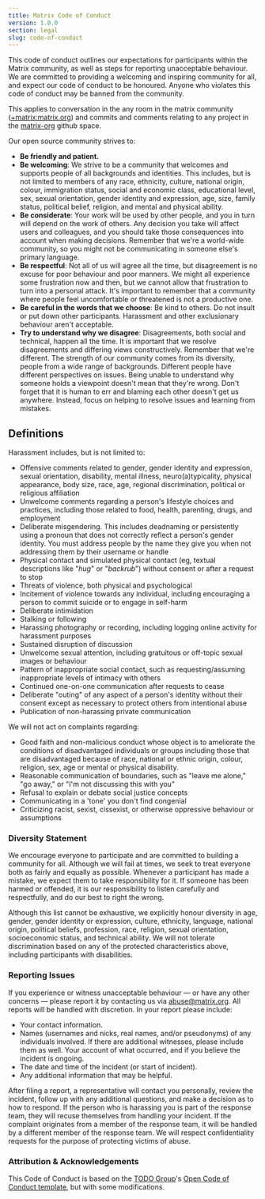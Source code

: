 ```yaml
---
title: Matrix Code of Conduct
version: 1.0.0
section: legal
slug: code-of-conduct
---
```


This code of conduct outlines our expectations for participants within the Matrix community, as well as steps for reporting unacceptable behaviour. We are committed to providing a welcoming and inspiring community for all, and expect our code of conduct to be honoured. Anyone who violates this code of conduct may be banned from the community.

This applies to conversation in the any room in the matrix community ([+matrix:matrix.org](https://matrix.to/#/+matrix:matrix.org)) and commits and comments relating to any project in the [matrix-org](https://github.com/matrix-org) github space.

Our open source community strives to:

* **Be friendly and patient.**
* **Be welcoming**: We strive to be a community that welcomes and supports people of all backgrounds and identities. This includes, but is not limited to members of any race, ethnicity, culture, national origin, colour, immigration status, social and economic class, educational level, sex, sexual orientation, gender identity and expression, age, size, family status, political belief, religion, and mental and physical ability.
* **Be considerate**: Your work will be used by other people, and you in turn will depend on the work of others. Any decision you take will affect users and colleagues, and you should take those consequences into account when making decisions. Remember that we're a world-wide community, so you might not be communicating in someone else's primary language.
* **Be respectful**:  Not all of us will agree all the time, but disagreement is no excuse for poor behaviour and poor manners. We might all experience some frustration now and then, but we cannot allow that frustration to turn into a personal attack. It's important to remember that a community where people feel uncomfortable or threatened is not a productive one.
* **Be careful in the words that we choose**: Be kind to others. Do not insult or put down other participants. Harassment and other exclusionary behaviour aren't acceptable.
* **Try to understand why we disagree**: Disagreements, both social and technical, happen all the time. It is important that we resolve disagreements and differing views constructively. Remember that we're different. The strength of our community comes from its diversity, people from a wide range of backgrounds. Different people have different perspectives on issues. Being unable to understand why someone holds a viewpoint doesn't mean that they're wrong. Don't forget that it is human to err and blaming each other doesn't get us anywhere. Instead, focus on helping to resolve issues and learning from mistakes.

## Definitions

Harassment includes, but is not limited to:

- Offensive comments related to gender, gender identity and expression, sexual orientation, disability, mental illness, neuro(a)typicality, physical appearance, body size, race, age, regional discrimination, political or religious affiliation
- Unwelcome comments regarding a person's lifestyle choices and practices, including those related to food, health, parenting, drugs, and employment
- Deliberate misgendering. This includes deadnaming or persistently using a pronoun that does not correctly reflect a person's gender identity. You must address people by the name they give you when not addressing them by their username or handle
- Physical contact and simulated physical contact (eg, textual descriptions like "*hug*" or "*backrub*") without consent or after a request to stop
- Threats of violence, both physical and psychological
- Incitement of violence towards any individual, including encouraging a person to commit suicide or to engage in self-harm
- Deliberate intimidation
- Stalking or following
- Harassing photography or recording, including logging online activity for harassment purposes
- Sustained disruption of discussion
- Unwelcome sexual attention, including gratuitous or off-topic sexual images or behaviour
- Pattern of inappropriate social contact, such as requesting/assuming inappropriate levels of intimacy with others
- Continued one-on-one communication after requests to cease
- Deliberate "outing" of any aspect of a person's identity without their consent except as necessary to protect others from intentional abuse
- Publication of non-harassing private communication

We will not act on complaints regarding:

- Good faith and non-malicious conduct whose object is to ameliorate the conditions of disadvantaged individuals or groups including those that are disadvantaged because of race, national or ethnic origin, colour, religion, sex, age or mental or physical disability.
- Reasonable communication of boundaries, such as "leave me alone," "go away," or "I'm not discussing this with you"
- Refusal to explain or debate social justice concepts
- Communicating in a 'tone' you don't find congenial
- Criticizing racist, sexist, cissexist, or otherwise oppressive behaviour or assumptions

### Diversity Statement

We encourage everyone to participate and are committed to building a community for all. Although we will fail at times, we seek to treat everyone both as fairly and equally as possible. Whenever a participant has made a mistake, we expect them to take responsibility for it. If someone has been harmed or offended, it is our responsibility to listen carefully and respectfully, and do our best to right the wrong.

Although this list cannot be exhaustive, we explicitly honour diversity in age, gender, gender identity or expression, culture, ethnicity, language, national origin, political beliefs, profession, race, religion, sexual orientation, socioeconomic status, and technical ability. We will not tolerate discrimination based on any of the protected
characteristics above, including participants with disabilities.

### Reporting Issues

If you experience or witness unacceptable behaviour — or have any other concerns — please report it by contacting us via abuse@matrix.org. All reports will be handled with discretion. In your report please include:

- Your contact information.
- Names (usernames and nicks, real names, and/or pseudonyms) of any individuals involved. If there are additional witnesses, please
include them as well. Your account of what occurred, and if you believe the incident is ongoing.
- The date and time of the incident (or start of incident).
- Any additional information that may be helpful.

After filing a report, a representative will contact you personally, review the incident, follow up with any additional questions, and make a decision as to how to respond. If the person who is harassing you is part of the response team, they will recuse themselves from handling your incident. If the complaint originates from a member of the response team, it will be handled by a different member of the response team. We will respect confidentiality requests for the purpose of protecting victims of abuse.

### Attribution & Acknowledgements

This Code of Conduct is based on the [TODO Group](https://twitter.com/todogroup)'s [Open Code of Conduct template](https://github.com/todogroup/opencodeofconduct), but with some modifications.
